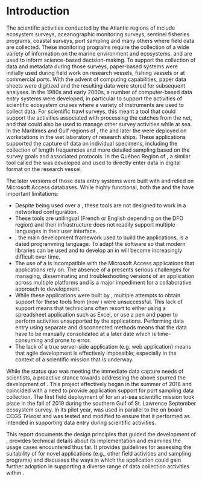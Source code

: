 # Introduction {#sec:introduction}

<!--
```r
cat("
The scientific activities conducted by the Atlantic regions of \gls{dfo} include ecosystem surveys, sentinel fisheries programs, coastal surveys, port sampling activities and many others.
    ")
```

```r
cat("
Les activités scientifiques menées par les régions atlantiques du \gls{mpo} comprennent des relevés écosystémiques, des programmes de pêches sentinelles, des relevés côtiers, des activités d'échantillonnage au port et bien d'autres.
    ")
```
-->

The scientific activities conducted by the Atlantic regions of \gls{dfo} include ecosystem surveys, oceanographic monitoring surveys, sentinel fisheries programs, coastal surveys, port sampling and many others where field data are collected. 
These monitoring programs require the collection of a wide variety of information on the marine environment and ecosystems, and are used to inform science-based decision-making. 
To support the collection of data and metadata during those surveys, paper-based systems were initially used during field work on research vessels, fishing vessels or at commercial ports.
With the advent of computing capabilities, paper data sheets were digitized and the resulting data were stored for subsequent analyses.
In the 1980s and early 2000s, a number of computer-based data entry systems were developed, in particular to support the activities of scientific ecosystem cruises where a variety of instruments are used to collect data.
For scientific trawl surveys, this meant a tool that could support the activities associated with processing the catches from the net, and that could also be used to manage other survey activities while at sea.
In the Maritimes and Gulf regions of \gls{dfo}, the \gls{gse} and later the \gls{ese} were deployed on workstations in the wet laboratory of research ships.
These applications supported the capture of data on individual specimens, including the collection of length frequencies and more detailed sampling based on the survey goals and associated protocols.
In the Québec Region of \gls{dfo}, a similar tool called the \gls{mrr} was developed and used to directly enter data in digital format on the research vessel.

The later versions of those data entry systems were built with \gls{vba} and relied on Microsoft Access databases.
While highly functional, both the \gls{ese} and the \gls{mrr} have important limitations:

- Despite being used over a \gls{lan}, these tools are not designed to work in a networked configuration.
- These tools are unilingual (French or English depending on the DFO region) and their infrastructure does not readily support multiple languages in their user interface.
- \gls{vb}, the main development framework used to build the applications, is a dated programming language. To adapt the software so that modern libraries can be used and to develop an \gls{api} in \gls{vb} will become increasingly difficult over time.
- The use of a \gls{vcs} is incompatible with the Microsoft Access applications that \gls{vb} applications rely on. The absence of a \gls{vcs} presents serious challenges for managing, disseminating and troubleshooting versions of an application across multiple platforms and is a major impediment for a collaborative approach to development.
- While these applications were built by \gls{dfo}, multiple attempts to obtain support for these tools from \gls{imts} (now \gls{cdos}) were unsuccessful. This lack of support means that technicians often resort to either using a spreadsheet application such as Excel, or use a pen and paper to perform activities unsupported by the applications. Performing data entry using separate and disconnected methods means that the data have to be manually consolidated at a later date which is time-consuming and prone to error.
- The lack of a true server-side application (e.g. web application) means that agile development is effectively impossible; especially in the context of a scientific mission that is underway.

While the status quo was meeting the immediate data capture needs of \gls{dfo} scientists, a proactive stance towards addressing the above spurred the development of \gls{andes}.
This project effectively began in the summer of 2018 and coincided with a need to provide application support for port sampling data collection.
The first field deployment of \gls{andes} for an at-sea scientific mission took place in the fall of 2019 during the southern Gulf of St. Lawrence September ecosystem survey.
In its pilot year, \gls{andes} was used in parallel to the \gls{ese} on board CCGS *Teleost* and was tested and modified to ensure that it performed as intended in supporting data entry during scientific activities.

This report documents the design principles that guided the development of \gls{andes}, provides technical details about its implementation and examines the usage cases encountered thus far.
It provides guidelines for assessing the suitability of \gls{andes} for novel applications (e.g., other field activities and sampling programs) and discusses the ways in which the application could gain further adoption in supporting a diverse range of data collection activities within \gls{dfo}.
